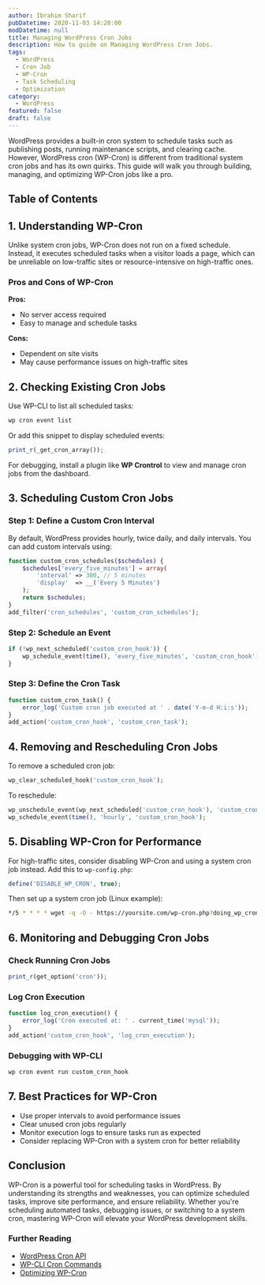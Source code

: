 ```yaml
---
author: Ibrahim Sharif
pubDatetime: 2020-11-03 14:20:00
modDatetime: null
title: Managing WordPress Cron Jobs
description: How to guide on Managing WordPress Cron Jobs.
tags:
  - WordPress
  - Cron Job
  - WP-Cron
  - Task Scheduling
  - Optimization
category:
  - WordPress
featured: false
draft: false
---
```


WordPress provides a built-in cron system to schedule tasks such as publishing posts, running maintenance scripts, and clearing cache. However, WordPress cron (WP-Cron) is different from traditional system cron jobs and has its own quirks. This guide will walk you through building, managing, and optimizing WP-Cron jobs like a pro.

## Table of Contents

## **1. Understanding WP-Cron**

Unlike system cron jobs, WP-Cron does not run on a fixed schedule. Instead, it executes scheduled tasks when a visitor loads a page, which can be unreliable on low-traffic sites or resource-intensive on high-traffic ones.

### **Pros and Cons of WP-Cron**
**Pros:**
- No server access required
- Easy to manage and schedule tasks

**Cons:**
- Dependent on site visits
- May cause performance issues on high-traffic sites



## **2. Checking Existing Cron Jobs**

Use WP-CLI to list all scheduled tasks:
```sh
wp cron event list
```

Or add this snippet to display scheduled events:
```php
print_r(_get_cron_array());
```

For debugging, install a plugin like **WP Crontrol** to view and manage cron jobs from the dashboard.



## **3. Scheduling Custom Cron Jobs**

### **Step 1: Define a Custom Cron Interval**
By default, WordPress provides hourly, twice daily, and daily intervals. You can add custom intervals using:
```php
function custom_cron_schedules($schedules) {
    $schedules['every_five_minutes'] = array(
        'interval' => 300, // 5 minutes
        'display'  => __('Every 5 Minutes')
    );
    return $schedules;
}
add_filter('cron_schedules', 'custom_cron_schedules');
```

### **Step 2: Schedule an Event**
```php
if (!wp_next_scheduled('custom_cron_hook')) {
    wp_schedule_event(time(), 'every_five_minutes', 'custom_cron_hook');
}
```

### **Step 3: Define the Cron Task**
```php
function custom_cron_task() {
    error_log('Custom cron job executed at ' . date('Y-m-d H:i:s'));
}
add_action('custom_cron_hook', 'custom_cron_task');
```



## **4. Removing and Rescheduling Cron Jobs**

To remove a scheduled cron job:
```php
wp_clear_scheduled_hook('custom_cron_hook');
```

To reschedule:
```php
wp_unschedule_event(wp_next_scheduled('custom_cron_hook'), 'custom_cron_hook');
wp_schedule_event(time(), 'hourly', 'custom_cron_hook');
```



## **5. Disabling WP-Cron for Performance**

For high-traffic sites, consider disabling WP-Cron and using a system cron job instead. Add this to `wp-config.php`:
```php
define('DISABLE_WP_CRON', true);
```
Then set up a system cron job (Linux example):
```sh
*/5 * * * * wget -q -O - https://yoursite.com/wp-cron.php?doing_wp_cron > /dev/null 2>&1
```



## **6. Monitoring and Debugging Cron Jobs**

### **Check Running Cron Jobs**
```php
print_r(get_option('cron'));
```

### **Log Cron Execution**
```php
function log_cron_execution() {
    error_log('Cron executed at: ' . current_time('mysql'));
}
add_action('custom_cron_hook', 'log_cron_execution');
```

### **Debugging with WP-CLI**
```sh
wp cron event run custom_cron_hook
```



## **7. Best Practices for WP-Cron**
- Use proper intervals to avoid performance issues
- Clear unused cron jobs regularly
- Monitor execution logs to ensure tasks run as expected
- Consider replacing WP-Cron with a system cron for better reliability



## **Conclusion**

WP-Cron is a powerful tool for scheduling tasks in WordPress. By understanding its strengths and weaknesses, you can optimize scheduled tasks, improve site performance, and ensure reliability. Whether you're scheduling automated tasks, debugging issues, or switching to a system cron, mastering WP-Cron will elevate your WordPress development skills.



### **Further Reading**
- [WordPress Cron API](https://developer.wordpress.org/plugins/cron/)
- [WP-CLI Cron Commands](https://developer.wordpress.org/cli/commands/cron/)
- [Optimizing WP-Cron](https://wordpress.org/support/article/cron-jobs/)

